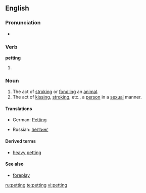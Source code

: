 {{see|Petting}}
==English==

===Pronunciation===
*{{IPA|/ˈpɛtɪŋ/}}
*:{{rhymes|ɛtɪŋ}}

===Verb===
'''petting'''

# {{present participle of|[[pet]]}}

===Noun===
{{en-noun|-}}

# The act of [[stroking]] or [[fondling]] an [[animal]].
# The act of [[kissing]], [[stroking]], etc., a [[person]] in a [[sexual]] manner.

====Translations====
{{trans-top|stroking or fondling an animal}}
{{trans-mid}}
{{trans-bottom}}

{{trans-top|kissing, stroking, etc., in a sexual manner}}
* German: [[Petting]] {{n}}
{{trans-mid}}
* Russian: [[петтинг]] {{m}}
{{trans-bottom}}

====Derived terms====
*[[heavy petting]]

====See also====
*[[foreplay]]

[[ru:petting]]
[[te:petting]]
[[vi:petting]]